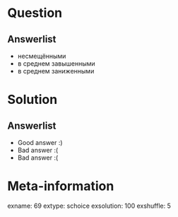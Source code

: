 Question
========


Answerlist
----------
*  несмещёнными
*  в среднем завышенными
*  в среднем заниженными

Solution
========

Answerlist
----------
*  Good answer :)
*  Bad answer :(
*  Bad answer :(

Meta-information
================
exname: 69
extype: schoice
exsolution: 100
exshuffle: 5
